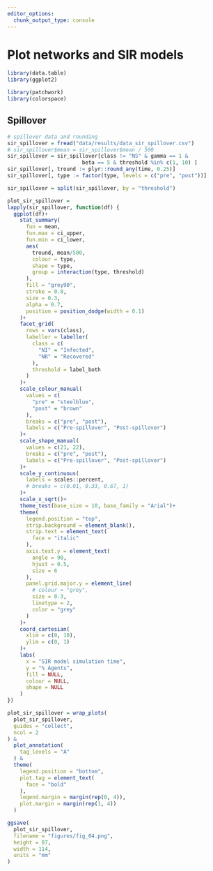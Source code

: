 ```yaml
---
editor_options: 
  chunk_output_type: console
---
```


# Plot networks and SIR models

```r
library(data.table)
library(ggplot2)

library(patchwork)
library(colorspace)
```

## Spillover

```r
# spillover data and rounding
sir_spillover = fread("data/results/data_sir_spillover.csv")
# sir_spillover$mean = sir_spillover$mean / 500
sir_spillover = sir_spillover[class != "NS" & gamma == 1 & 
                        beta == 5 & threshold %in% c(1, 10) ]
sir_spillover[, tround := plyr::round_any(time, 0.25)]
sir_spillover[, type := factor(type, levels = c("pre", "post"))]
```

```r
sir_spillover = split(sir_spillover, by = "threshold")

```


```r
plot_sir_spillover =
lapply(sir_spillover, function(df) {
  ggplot(df)+
    stat_summary(
      fun = mean,
      fun.max = ci_upper,
      fun.min = ci_lower,
      aes(
        tround, mean/500, 
        colour = type,
        shape = type,
        group = interaction(type, threshold)
      ),
      fill = "grey90",
      stroke = 0.8,
      size = 0.3,
      alpha = 0.7,
      position = position_dodge(width = 0.1)
    )+
    facet_grid(
      rows = vars(class),
      labeller = labeller(
        class = c(
          "NI" = "Infected",
          "NR" = "Recovered"
        ),
        threshold = label_both
      )
    )+
    scale_colour_manual(
      values = c(
        "pre" = "steelblue",
        "post" = "brown"
      ),
      breaks = c("pre", "post"),
      labels = c("Pre-spillover", "Post-spillover")
    )+
    scale_shape_manual(
      values = c(21, 22),
      breaks = c("pre", "post"),
      labels = c("Pre-spillover", "Post-spillover")
    )+
    scale_y_continuous(
      labels = scales::percent,
      # breaks = c(0.01, 0.33, 0.67, 1)
    )+
    scale_x_sqrt()+
    theme_test(base_size = 10, base_family = "Arial")+
    theme(
      legend.position = "top",
      strip.background = element_blank(),
      strip.text = element_text(
        face = "italic"
      ),
      axis.text.y = element_text(
        angle = 90,
        hjust = 0.5,
        size = 6
      ),
      panel.grid.major.y = element_line(
        # colour = "grey",
        size = 0.3,
        linetype = 2,
        color = "grey"
      )
    )+
    coord_cartesian(
      xlim = c(0, 10),
      ylim = c(0, 1)
    )+
    labs(
      x = "SIR model simulation time",
      y = "% Agents",
      fill = NULL,
      colour = NULL,
      shape = NULL
    )
})
```

```r
plot_sir_spillover = wrap_plots(
  plot_sir_spillover,
  guides = "collect",
  ncol = 2
) &
  plot_annotation(
    tag_levels = "A"
  ) &
  theme(
    legend.position = "bottom",
    plot.tag = element_text(
      face = "bold"
    ),
    legend.margin = margin(rep(0, 4)),
    plot.margin = margin(rep(1, 4))
  )
```

```r
ggsave(
  plot_sir_spillover,
  filename = "figures/fig_04.png",
  height = 87,
  width = 114,
  units = "mm"
)
```

